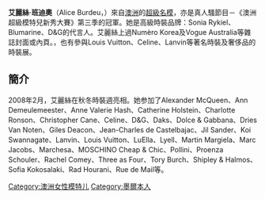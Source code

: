 {{BLP unsourced|time=2021-08-11T00:35:25+00:00}}
{{藝人
| 姓名     = 艾麗絲·班迪奧
| 類型     = 模特兒
| 圖片     = Alice Burdeu 2013.jpg
| 圖片尺寸 = 
| 圖片簡介 = 
| 原名     = 
| 外文名   = 
| 外文     = 
| 羅馬拼音 = 
| 英文名   = Alice Burdeu
| 綽號     = 
| 其他藝名 =
| 國籍     = {{AUS}}
| 出生日期 = {{birth date and age|1988|1|27}}
| 出生地點 = {{AUS}}[[墨爾本|墨爾本]]
| 逝世日期 = 
| 逝世地點 = 
| 職業     = 模特兒
| 語言     = 英語
| 出身地   = 
| 出道作   = 《澳洲超級模特兒新秀大賽》
| 出道日期 = 
| 代表作   = 
| 活躍年代 = 2007年至今
| 唱片公司 = 
| 經紀公司 = Elite Model Management <br/> Priscilla's Model Management
| 網站     = 
| 相關團體 = 
| 獎項     = 
| IMDb    = 
}}
'''艾麗絲·班迪奧'''（Alice Burdeu，{{bd|1988年|1月27日}}）來自[[澳洲|澳洲]]的[[超級名模|超級名模]]，亦是真人騷節目－《澳洲超級模特兒新秀大賽》第三季的冠軍。她是高級時裝品牌：Sonia Rykiel、Blumarine、D&G的代言人。艾麗絲上過Numèro Korea及Vogue Australia等雜誌封面或內頁。，也有參與Louis Vuitton、Celine、Lanvin等著名時裝及奢侈品的時裝展。

== 簡介 ==
2008年2月，艾麗絲在秋冬時裝週亮相。她参加了Alexander McQueen、Ann Demeulemeester、Anne Valerie Hash、Catherine Holstein、Charlotte Ronson、Christopher Cane、Celine、D&G、Daks、Dolce & Gabbana、Dries Van Noten、Giles Deacon、Jean-Charles de Castelbajac、Jil Sander、Koi Swannagate、Lanvin、Louis Vuitton、LuElla、Lyell、Martin Margiela、Marc Jacobs、Marchesa、MOSCHINO Cheap & Chic、Pollini、Proenza Schouler、Rachel Comey、Three as Four、Tory Burch、Shipley & Halmos、Sofia Kokosalaki、Rad Hourani、Rue de Mail等。

{{Navbox
| name = Australia's Next top Model
| title = '''[[澳洲超級模特兒新秀大賽|澳洲超級模特兒新秀大賽]]'''
| style = width:85%; text-align: left; clear:borth;
| groupstyle = white-space:nowrap; text-align: right;
| state =
| group1 = 季度
| list1 = [[全澳超級模特兒新秀大賽_(第一季)|第一季]]·[[全澳超級模特兒新秀大賽_(第二季)|第二季]]·[[全澳超級模特兒新秀大賽_(第三季)|第三季]]·[[全澳超級模特兒新秀大賽_(第四季)|第四季]]·[[全澳超級模特兒新秀大賽_(第五季)|第五季]]·[[全澳超級模特兒新秀大賽_(第六季)|第六季]]·[[全澳超級模特兒新秀大賽_(第七季)|第七季]]
| group2 = 評審
| list2 = 
| group3 = 勝出者
| list3 = '''艾麗絲·班迪奧'''·[[蒙提娜·高斯|蒙提娜·高斯]]
| group4 = 亞軍
| list4 = 
| group5 = 其他人物
| list5 = 
| group6 = 其他
| list6 = [[全澳超級模特兒新秀大賽#比賽數據|比賽數據]]
}}

{{DEFAULTSORT: Burdeu, Alice}}
[[Category:澳洲女性模特儿|Category:澳洲女性模特儿]]
[[Category:墨爾本人|Category:墨爾本人]]